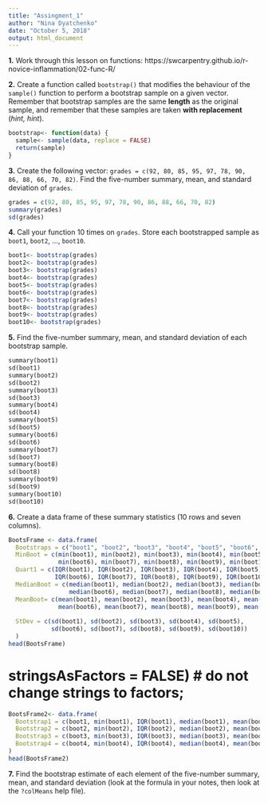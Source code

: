 ```yaml
---
title: "Assingment_1"
author: "Nina Dyatchenko"
date: "October 5, 2018"
output: html_document
---
```


**1.** Work through this lesson on functions: https://swcarpentry.github.io/r-novice-inflammation/02-func-R/

**2.** Create a function called `bootstrap()` that modifies the behaviour of the `sample()` function to perform a bootstrap sample on a given vector. Remember that bootstrap samples are the same **length** as the original sample, and remember that these samples are taken **with replacement** (*hint, hint*).

```r
bootstrap<- function(data) {
  sample<- sample(data, replace = FALSE)
  return(sample)
}
```
**3.** Create the following vector: `grades = c(92, 80, 85, 95, 97, 78, 90, 86, 88, 66, 70, 82)`. Find the five-number summary, mean, and standard deviation of `grades`.

```r
grades = c(92, 80, 85, 95, 97, 78, 90, 86, 88, 66, 70, 82)
summary(grades)
sd(grades)
```

**4.** Call your function 10 times on `grades`. Store each bootstrapped sample as `boot1`, `boot2`, ..., `boot10`.
```r
boot1<- bootstrap(grades)
boot2<- bootstrap(grades)
boot3<- bootstrap(grades)
boot4<- bootstrap(grades)
boot5<- bootstrap(grades)
boot6<- bootstrap(grades)
boot7<- bootstrap(grades)
boot8<- bootstrap(grades)
boot9<- bootstrap(grades)
boot10<- bootstrap(grades)
```
**5.** Find the five-number summary, mean, and standard deviation of each bootstrap sample.
```5
summary(boot1)
sd(boot1)
summary(boot2)
sd(boot2)
summary(boot3)
sd(boot3)
summary(boot4)
sd(boot4)
summary(boot5)
sd(boot5)
summary(boot6)
sd(boot6)
summary(boot7)
sd(boot7)
summary(boot8)
sd(boot8)
summary(boot9)
sd(boot9)
summary(boot10)
sd(boot10)
```
**6.** Create a data frame of these summary statistics (10 rows and seven columns).
```r
BootsFrame <- data.frame(
  Bootstraps = c("boot1", "boot2", "boot3", "boot4", "boot5", "boot6", "boot7", "boot8", "boot9", "boot10"),
  MinBoot = c(min(boot1), min(boot2), min(boot3), min(boot4), min(boot5), 
              min(boot6), min(boot7), min(boot8), min(boot9), min(boot10)),
  Quart1 = c(IQR(boot1), IQR(boot2), IQR(boot3), IQR(boot4), IQR(boot5), 
             IQR(boot6), IQR(boot7), IQR(boot8), IQR(boot9), IQR(boot10)),
  MedianBoot = c(median(boot1), median(boot2), median(boot3), median(boot4), median(boot5), 
                 median(boot6), median(boot7), median(boot8), median(boot9), median(boot10)), 
  MeanBoot= c(mean(boot1), mean(boot2), mean(boot3), mean(boot4), mean(boot5), 
              mean(boot6), mean(boot7), mean(boot8), mean(boot9), mean(boot10)),
  
  StDev = c(sd(boot1), sd(boot2), sd(boot3), sd(boot4), sd(boot5), 
            sd(boot6), sd(boot7), sd(boot8), sd(boot9), sd(boot10))
  )
head(BootsFrame)
```
# stringsAsFactors = FALSE) # do not change strings to factors;
```r
BootsFrame2<- data.frame(
  Bootstrap1 = c(boot1, min(boot1), IQR(boot1), median(boot1), mean(boot1), sd(boot1)),
  Bootstrap2 = c(boot2, min(boot2), IQR(boot2), median(boot2), mean(boot2), sd(boot2)),
  Bootstrap3 = c(boot3, min(boot3), IQR(boot3), median(boot3), mean(boot3), sd(boot3)),
  Bootstrap4 = c(boot4, min(boot4), IQR(boot4), median(boot4), mean(boot4), sd(boot4))
)
head(BootsFrame2)
```
**7.** Find the bootstrap estimate of each element of the five-number summary, mean, and standard deviation (look at the formula in your notes, then look at the `?colMeans` help file).